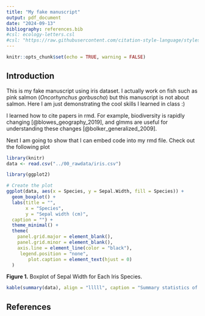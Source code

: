 ```yaml
---
title: "My fake manuscript"
output: pdf_document
date: "2024-09-13"
bibliography: references.bib
#csl: ecology-letters.csl
#csl: "https://raw.githubusercontent.com/citation-style-language/styles/master/ecology-letters.csl"
---
```


```r
knitr::opts_chunk$set(echo = TRUE, warning = FALSE)
```

## Introduction
This is my fake manuscript using iris dataset. I actually work on fish such as pink salmon (*Oncorhynchus gorbuscha*) but this manuscript is not about salmon. Here I am just demonstrating the cool skills I learned in class :)

I learned how to cite papers in rmd. For example, biodiversity is rapidly changing [@blowes_geography_2019], and glmms are useful for understanding these changes [@bolker_generalized_2009].

Next I am going to show that I can embed code into my rmd file. Check out the following plot


```r
library(knitr)
data <- read.csv("../00_rawdata/iris.csv")
```


```r
library(ggplot2)

# Create the plot
ggplot(data, aes(x = Species, y = Sepal.Width, fill = Species)) +
  geom_boxplot() +
  labs(title = "",
       x = "Species",
       y = "Sepal width (cm)",
  caption = "") +
  theme_minimal() +
  theme(
    panel.grid.major = element_blank(), 
    panel.grid.minor = element_blank(),  
    axis.line = element_line(color = "black"),
     legend.position = "none",
        plot.caption = element_text(hjust = 0) 
  )
```
**Figure 1.** Boxplot of Sepal Width for Each Iris Species.
```r
kable(summary(data), align = "lllll", caption = "Summary statistics of the iris dataset")

```


## References